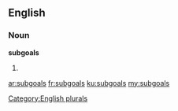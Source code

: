 ==English==

===Noun===
'''subgoals'''

# {{plural of|[[subgoal]]}}

[[Category:English plurals]]

[[ar:subgoals]]
[[fr:subgoals]]
[[ku:subgoals]]
[[my:subgoals]]